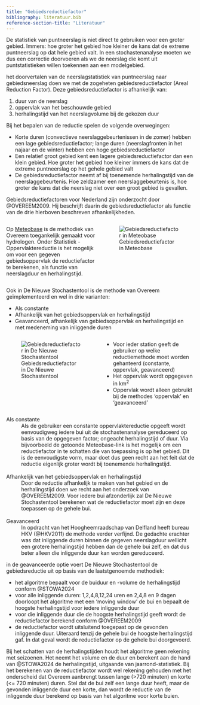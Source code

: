 ```yaml
---
title: "Gebiedsreductiefactor"
bibliography: literatuur.bib
reference-section-title: "Literatuur"
---
```


De statistiek van puntneerslag is niet direct te gebruiken voor een groter gebied. Immers: hoe groter het gebied hoe kleiner de kans dat de extreme puntneerslag op dat hele gebied valt. In een stochastenanalyse moeten we dus een correctie doorvoeren als we de neerslag die komt uit puntstatistieken willen toekennen aan een modelgebied.

het doorvertalen van de neerslagstatistiek van puntneerslag naar gebiedsneerslag doen we met de zogeheten  gebiedsreductiefactor (Areal Reduction Factor). Deze gebiedsreductiefactor is afhankelijk van: 

1. duur van de neerslag 
2. oppervlak van het beschouwde gebied 
3. herhalingstijd van het neerslagvolume bij de gekozen duur

Bij het bepalen van de reductie spelen de volgende overwegingen:

* Korte duren (convectieve neerslaggebeurtenissen in de zomer) hebben een lage gebiedsreductiefactor; lange duren (neerslagfronten in het najaar en de winter) hebben een hoge gebiedsreductiefactor
* Een relatief groot gebied kent een lagere gebiedsreductiefactor dan een klein gebied. Hoe
groter het gebied hoe kleiner immers de kans dat de extreme puntneerslag op het gehele
gebied valt
* De gebiedsreductiefactor neemt af bij toenemende herhalingstijd van de neerslaggebeurtenis.
Hoe zeldzamer een neerslaggebeurtenis is, hoe groter de kans dat die neerslag
niet over een groot gebied is gevallen.

Gebiedsreductiefactoren voor Nederland zijn onderzocht door @OVEREEM2009.
Hij beschrijft daarin de gebiedsreductiefactor als functie van de drie hierboven beschreven
afhankelijkheden.

::: {.columns}
::: {.column width="50%"}
Op [Meteobase](www.meteobase.nl) is de methodiek van Overeem toegankelijk gemaakt voor hydrologen. Onder Statistiek - Oppervlaktereductie is het mogelijk om voor een gegeven gebiedsoppervlak de reductiefactor te berekenen, als functie van neerslagduur en herhalingstijd.
:::
::: {.column width="50%"}
![Gebiedsreductiefactor in Meteobase](img/meteobase_oppervlaktereductie.png "Gebiedsreductiefactor in Meteobase")
:::
:::

Ook in De Nieuwe Stochastentool is de methode van Overeem geïmplementeerd en wel in drie varianten:

* Als constante
* Afhankelijk van het gebiedsoppervlak en herhalingstijd
* Geavanceerd, afhankelijk van gebiedsoppervlak en herhalingstijd en met medeneming van inliggende duren


::: {.columns}
::: {.column width="50%"}
![Gebiedsreductiefactor in De Nieuwe Stochastentool](img/gebiedsreductie.png "Gebiedsreductie in De Nieuwe Stochastentool")
:::
::: {.column width="50%"}
* Voor ieder station geeft de gebruiker op welke reductiemethode moet worden gehanteerd (constante, oppervlak, geavanceerd)
* Het oppervlak wordt opgegeven in km^2^
* Oppervlak wordt alleen gebruikt bij de methodes 'oppervlak' en 'geavanceerd'
:::
:::


Als constante
:   Als de gebruiker een constante oppervlaktereductie opgeeft wordt eenvoudigweg iedere bui uit de stochastenanalyse gereduceerd op basis van de opgegeven factor; ongeacht herhalingstijd of duur. Via bijvoorbeeld de getoonde Meteobase-link is het mogelijk om een reductiefactor in te schatten die van toepassing is op het gebied. Dit is de eenvoudigste vorm, maar doet dus geen recht aan het feit dat de reductie eigenlijk groter wordt bij toenemende herhalingstijd.
<br><br>

Afhankelijk van het gebiedsoppervlak en herhalingstijd
:   Door de reductie afhankelijk te maken van het gebied en de herhalingstijd doen we recht aan het onderzoek van @OVEREEM2009. Voor iedere bui afzonderlijk zal De Nieuwe Stochastentool berekenen wat de reductiefactor moet zijn en deze toepassen op de gehele bui.
<br><br>

Geavanceerd
:   In opdracht van het Hoogheemraadschap van Delfland heeft bureau HKV (@HKV2011) de methode verder verfijnd. De gedachte erachter was dat inliggende duren binnen de gegeven neerslagduur wellicht een grotere herhalingstijd hebben dan de gehele bui zelf, en dat dus beter alleen die inliggende duur kan worden gereduceerd.

in de geavanceerde optie voert De Nieuwe Stochastentool de gebiedsreductie uit op basis van de laatstgenoemde methodiek:

* het algoritme bepaalt voor de buiduur en -volume de herhalingstijd conform @STOWA2024
* voor alle inliggende duren: 1,2,4,8,12,24 uren en 2,4,8 en 9 dagen doorloopt het algoritme met een 'moving window' de bui en bepaalt de hoogste herhalingstijd voor iedere inliggende duur
* voor die inliggende duur die de hoogste herhalingstijd geeft wordt de reductiefactor berekend conform @OVEREEM2009
* de reductiefactor wordt uitsluitend toegepast op de gevonden inliggende duur. Uiteraard tenzij de gehele bui de hoogste herhalingstijd gaf. In dat geval wordt de reductiefactor op de gehele bui doorgevoerd.

Bij het schatten van de herhalingstijden houdt het algoritme geen rekening met seizoenen. Het neemt het volume en de duur en berekent aan de hand van @STOWA2024 de herhalingstijd, uitgaande van jaarrond-statistiek. Bij het berekenen van de reductiefactor wordt wel rekening gehouden met het onderscheid dat Overeem aanbrengt tussen lange (>720 minuten) en korte (<= 720 minuten) duren. Stel dat de bui zelf een lange duur heeft, maar de gevonden inliggende duur een korte, dan wordt de reductie van de inliggende duur berekend op basis van het algoritme voor korte buien.



